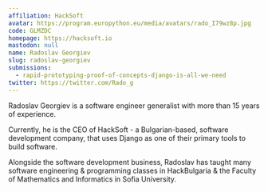 ```yaml
---
affiliation: HackSoft
avatar: https://program.europython.eu/media/avatars/rado_I79wz8p.jpg
code: GLMZDC
homepage: https://hacksoft.io
mastodon: null
name: Radoslav Georgiev
slug: radoslav-georgiev
submissions:
  - rapid-prototyping-proof-of-concepts-django-is-all-we-need
twitter: https://twitter.com/Rado_g
---
```


Radoslav Georgiev is a software engineer generalist with more than 15 years of
experience.

Currently, he is the CEO of HackSoft - a Bulgarian-based, software development
company, that uses Django as one of their primary tools to build software.

Alongside the software development business, Radoslav has taught many software
engineering & programming classes in HackBulgaria & the Faculty of Mathematics
and Informatics in Sofia University.
